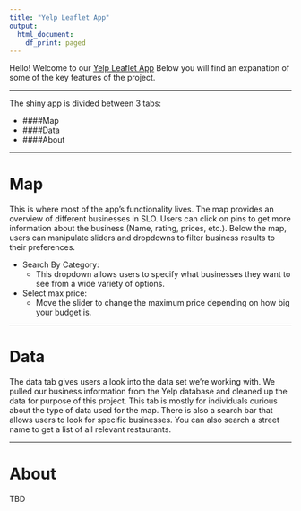 ```yaml
---
title: "Yelp Leaflet App"
output:
  html_document:
    df_print: paged
---
```


Hello! Welcome to our [Yelp Leaflet App](https://betobob.shinyapps.io/Yelp-ShinyApp/) Below you will find an expanation of some of the key features of the project.

******

The shiny app is divided between 3 tabs:

* ####Map
* ####Data
* ####About

******

# Map

This is where most of the app's functionality lives. The map provides an overview of different businesses in SLO. Users can click on pins to get more information about the business (Name, rating, prices, etc.). Below the map, users can manipulate sliders and dropdowns to filter business results to their preferences.

* Search By Category:
    + This dropdown allows users to specify what businesses they want to see from a wide variety of options.
* Select max price:
    + Move the slider to change the maximum price depending on how big your budget is.
    
******

# Data

The data tab gives users a look into the data set we're working with. We pulled our business information from the Yelp database and cleaned up the data for purpose of this project. This tab is mostly for individuals curious about the type of data used for the map. There is also a search bar that allows users to look for specific businesses. You can also search a street name to get a list of all relevant restaurants.

******

# About

TBD

